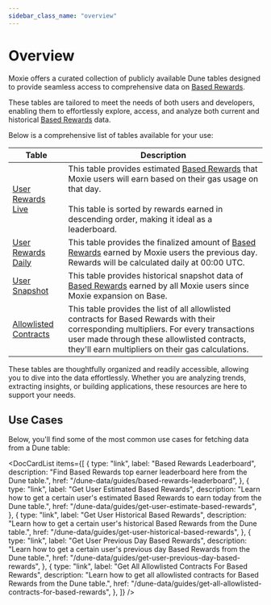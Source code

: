 ```yaml
---
sidebar_class_name: "overview"
---
```



# Overview

Moxie offers a curated collection of publicly available Dune tables designed to provide seamless access to comprehensive data on [Based Rewards](../learn/technical-deep-dive/04-based-rewards.mdx).

These tables are tailored to meet the needs of both users and developers, enabling them to effortlessly explore, access, and analyze both current and historical [Based Rewards](../learn/technical-deep-dive/04-based-rewards.mdx) data.

Below is a comprehensive list of tables available for your use:

| Table                                                     | Description                                                                                                                                                                                                                                                                  |
| --------------------------------------------------------- | ---------------------------------------------------------------------------------------------------------------------------------------------------------------------------------------------------------------------------------------------------------------------------- |
| [User Rewards Live](https://dune.com/queries/4544813)     | This table provides estimated [Based Rewards](../learn/technical-deep-dive/04-based-rewards.mdx) that Moxie users will earn based on their gas usage on that day. <br /><br /> This table is sorted by rewards earned in descending order, making it ideal as a leaderboard. |
| [User Rewards Daily](https://dune.com/queries/4550850)    | This table provides the finalized amount of [Based Rewards](../learn/technical-deep-dive/04-based-rewards.mdx) earned by Moxie users the previous day. Rewards will be calculated daily at 00:00 UTC.                                                                        |
| [User Snapshot](https://dune.com/queries/4468458)         | This table provides historical snapshot data of [Based Rewards](../learn/technical-deep-dive/04-based-rewards.mdx) earned by all Moxie users since Moxie expansion on Base.                                                                                                  |
| [Allowlisted Contracts](https://dune.com/queries/4542828) | This table provides the list of all allowlisted contracts for Based Rewards with their corresponding multipliers. For every transactions user made through these allowlisted contracts, they'll earn multipliers on their gas calculations.                                  |

These tables are thoughtfully organized and readily accessible, allowing you to dive into the data effortlessly. Whether you are analyzing trends, extracting insights, or building applications, these resources are here to support your needs.

## Use Cases

Below, you'll find some of the most common use cases for fetching data from a Dune table:

<DocCardList
  items={[
    {
      type: "link",
      label: "Based Rewards Leaderboard",
      description:
        "Find Based Rewards top earner leaderboard here from the Dune table.",
      href: "/dune-data/guides/based-rewards-leaderboard",
    },
    {
      type: "link",
      label: "Get User Estimated Based Rewards",
      description:
        "Learn how to get a certain user's estimated Based Rewards to earn today from the Dune table.",
      href: "/dune-data/guides/get-user-estimate-based-rewards",
    },
    {
      type: "link",
      label: "Get User Historical Based Rewards",
      description:
        "Learn how to get a certain user's historical Based Rewards from the Dune table.",
      href: "/dune-data/guides/get-user-historical-based-rewards",
    },
    {
      type: "link",
      label: "Get User Previous Day Based Rewards",
      description:
        "Learn how to get a certain user's previous day Based Rewards from the Dune table.",
      href: "/dune-data/guides/get-user-previous-day-based-rewards",
    },
    {
      type: "link",
      label: "Get All Allowlisted Contracts For Based Rewards",
      description:
        "Learn how to get all allowlisted contracts for Based Rewards from the Dune table.",
      href: "/dune-data/guides/get-all-allowlisted-contracts-for-based-rewards",
    },
  ]}
/>

<DeveloperSupport />
